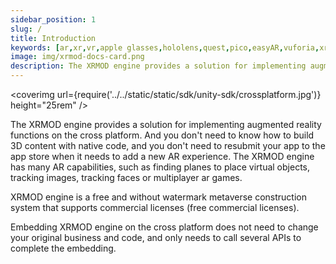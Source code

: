 ```yaml
---
sidebar_position: 1
slug: /
title: Introduction 
keywords: [ar,xr,vr,apple glasses,hololens,quest,pico,easyAR,vuforia,xrmod,mod,doc,metaverse,facebook,meta,unity]
image: img/xrmod-docs-card.png
description: The XRMOD engine provides a solution for implementing augmented reality functions on the cross platform. And you don't need to know how to build 3D content with native code, and you don't need to resubmit your app to the app store when it needs to add a new AR experience. The XRMOD engine has many AR capabilities, such as finding planes to place virtual objects, tracking images, tracking faces or multiplayer ar games.
---
```


<coverimg url={require('../../static/static/sdk/unity-sdk/crossplatform.jpg')} height="25rem" />


The XRMOD engine provides a solution for implementing augmented reality functions on the cross platform. And you don't need to know how to build 3D content with native code, and you don't need to resubmit your app to the app store when it needs to add a new AR experience. The XRMOD engine has many AR capabilities, such as finding planes to place virtual objects, tracking images, tracking faces or multiplayer ar games.

XRMOD engine is a free and without watermark metaverse construction system that supports commercial licenses (free commercial licenses).


Embedding XRMOD engine on the cross platform does not need to change your original business and code, and only needs to call several APIs to complete the embedding.


<!--- cross平台嵌入XRMOD engine无需更改您原本的业务和代码，仅需调用若干个API即可完成嵌入。--->

